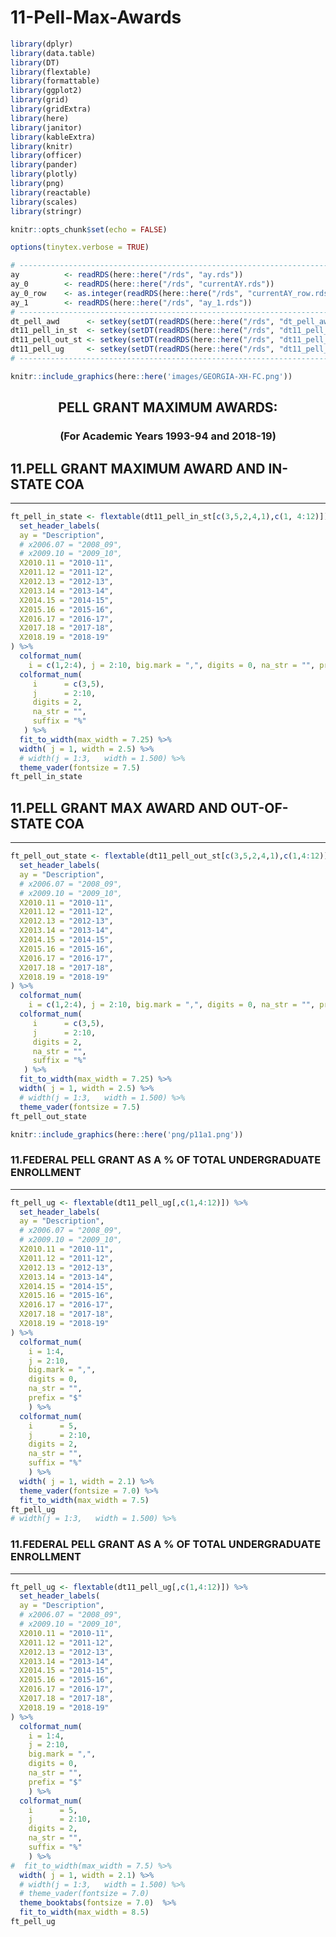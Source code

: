 # 11-Pell-Max-Awards

```r
library(dplyr)
library(data.table)
library(DT)
library(flextable)
library(formattable)
library(ggplot2)
library(grid)
library(gridExtra)
library(here)
library(janitor)
library(kableExtra)
library(knitr)
library(officer)
library(pander)
library(plotly)
library(png)
library(reactable)
library(scales)
library(stringr)
```

```r
knitr::opts_chunk$set(echo = FALSE)
```

```r
options(tinytex.verbose = TRUE)
```

```r
# ------------------------------------------------------------------------------
ay          <- readRDS(here::here("/rds", "ay.rds"))
ay_0        <- readRDS(here::here("/rds", "currentAY.rds"))
ay_0_row    <- as.integer(readRDS(here::here("/rds", "currentAY_row.rds")))
ay_1        <- readRDS(here::here("/rds", "ay_1.rds"))
# ------------------------------------------------------------------------------
dt_pell_awd      <- setkey(setDT(readRDS(here::here("/rds", "dt_pell_awd.rds"))), ay)
dt11_pell_in_st  <- setkey(setDT(readRDS(here::here("/rds", "dt11_pell_in_st.rds"))), ay)
dt11_pell_out_st <- setkey(setDT(readRDS(here::here("/rds", "dt11_pell_out_st.rds"))), ay)
dt11_pell_ug     <- setkey(setDT(readRDS(here::here("/rds", "dt11_pell_ug.rds"))), ay)
# ------------------------------------------------------------------------------
```

```r
knitr::include_graphics(here::here('images/GEORGIA-XH-FC.png'))
```
<h2><center><b>PELL GRANT MAXIMUM AWARDS:</b></center></h2>
<h3><center><b>(For Academic Years 1993-94 and 2018-19)</b></center></h3>

## 11.PELL GRANT MAXIMUM AWARD AND IN-STATE COA
***
```r
ft_pell_in_state <- flextable(dt11_pell_in_st[c(3,5,2,4,1),c(1, 4:12)]) %>%
  set_header_labels(
  ay = "Description",
  # x2006.07 = "2008_09",
  # x2009.10 = "2009_10",
  X2010.11 = "2010-11",
  X2011.12 = "2011-12",
  X2012.13 = "2012-13",
  X2013.14 = "2013-14",
  X2014.15 = "2014-15",
  X2015.16 = "2015-16",
  X2016.17 = "2016-17",
  X2017.18 = "2017-18",
  X2018.19 = "2018-19"
) %>%
  colformat_num(
    i = c(1,2:4), j = 2:10, big.mark = ",", digits = 0, na_str = "", prefix = "$") %>%
  colformat_num(
     i      = c(3,5),
     j      = 2:10,
     digits = 2, 
     na_str = "", 
     suffix = "%"
   ) %>%
  fit_to_width(max_width = 7.25) %>%
  width( j = 1, width = 2.5) %>%
  # width(j = 1:3,   width = 1.500) %>%
  theme_vader(fontsize = 7.5)
ft_pell_in_state
```

## 11.PELL GRANT MAX AWARD AND OUT-OF-STATE COA
***
```r
ft_pell_out_state <- flextable(dt11_pell_out_st[c(3,5,2,4,1),c(1,4:12)]) %>%
  set_header_labels(
  ay = "Description",
  # x2006.07 = "2008_09",
  # x2009.10 = "2009_10",
  X2010.11 = "2010-11",
  X2011.12 = "2011-12",
  X2012.13 = "2012-13",
  X2013.14 = "2013-14",
  X2014.15 = "2014-15",
  X2015.16 = "2015-16",
  X2016.17 = "2016-17",
  X2017.18 = "2017-18",
  X2018.19 = "2018-19"
) %>%
  colformat_num(
    i = c(1,2:4), j = 2:10, big.mark = ",", digits = 0, na_str = "", prefix = "$") %>%
  colformat_num(
     i      = c(3,5),
     j      = 2:10,
     digits = 2, 
     na_str = "", 
     suffix = "%"
   ) %>%
  fit_to_width(max_width = 7.25) %>%
  width( j = 1, width = 2.5) %>%
  # width(j = 1:3,   width = 1.500) %>%
  theme_vader(fontsize = 7.5)
ft_pell_out_state
```

```r
knitr::include_graphics(here::here('png/p11a1.png'))
```

### 11.FEDERAL PELL GRANT AS A % OF TOTAL UNDERGRADUATE ENROLLMENT
***
```r
ft_pell_ug <- flextable(dt11_pell_ug[,c(1,4:12)]) %>%
  set_header_labels(
  ay = "Description",
  # x2006.07 = "2008_09",
  # x2009.10 = "2009_10",
  X2010.11 = "2010-11",
  X2011.12 = "2011-12",
  X2012.13 = "2012-13",
  X2013.14 = "2013-14",
  X2014.15 = "2014-15",
  X2015.16 = "2015-16",
  X2016.17 = "2016-17",
  X2017.18 = "2017-18",
  X2018.19 = "2018-19"
) %>%
  colformat_num(
    i = 1:4,
    j = 2:10,
    big.mark = ",", 
    digits = 0, 
    na_str = "", 
    prefix = "$"
    ) %>%
  colformat_num(
    i      = 5,
    j      = 2:10,
    digits = 2,
    na_str = "",
    suffix = "%"
    ) %>%
  width( j = 1, width = 2.1) %>%
  theme_vader(fontsize = 7.0) %>%
  fit_to_width(max_width = 7.5)
ft_pell_ug
# width(j = 1:3,   width = 1.500) %>%
```

### 11.FEDERAL PELL GRANT AS A % OF TOTAL UNDERGRADUATE ENROLLMENT
***
```r
ft_pell_ug <- flextable(dt11_pell_ug[,c(1,4:12)]) %>%
  set_header_labels(
  ay = "Description",
  # x2006.07 = "2008_09",
  # x2009.10 = "2009_10",
  X2010.11 = "2010-11",
  X2011.12 = "2011-12",
  X2012.13 = "2012-13",
  X2013.14 = "2013-14",
  X2014.15 = "2014-15",
  X2015.16 = "2015-16",
  X2016.17 = "2016-17",
  X2017.18 = "2017-18",
  X2018.19 = "2018-19"
) %>%
  colformat_num(
    i = 1:4,
    j = 2:10,
    big.mark = ",", 
    digits = 0, 
    na_str = "", 
    prefix = "$"
    ) %>%
  colformat_num(
    i      = 5,
    j      = 2:10,
    digits = 2,
    na_str = "",
    suffix = "%"
    ) %>%
#  fit_to_width(max_width = 7.5) %>%
  width( j = 1, width = 2.1) %>%
  # width(j = 1:3,   width = 1.500) %>%
  # theme_vader(fontsize = 7.0)
  theme_booktabs(fontsize = 7.0)  %>%
  fit_to_width(max_width = 8.5)
ft_pell_ug
```

```{=openxml}
<w:p><w:r><w:br w:type="page"/></w:r></w:p>
```